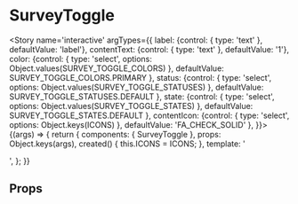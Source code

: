


<Meta title='atoms/SurveyToggle' component={SurveyToggle} />

# SurveyToggle

<Story name='interactive'
	   argTypes={{
		   label: {control: { type: 'text' }, defaultValue: 'label'},
		   contentText: {control: { type: 'text' }, defaultValue: '1'},
		   color: {control: { type: 'select', options: Object.values(SURVEY_TOGGLE_COLORS) }, defaultValue: SURVEY_TOGGLE_COLORS.PRIMARY },
		   status: {control: { type: 'select', options: Object.values(SURVEY_TOGGLE_STATUSES) }, defaultValue: SURVEY_TOGGLE_STATUSES.DEFAULT },
		   state: {control: { type: 'select', options: Object.values(SURVEY_TOGGLE_STATES) }, defaultValue: SURVEY_TOGGLE_STATES.DEFAULT },
		   contentIcon: {control: { type: 'select', options: Object.keys(ICONS) }, defaultValue: 'FA_CHECK_SOLID' },
	   }}>
	{(args) => {
		return {
			components: { SurveyToggle },
			props: Object.keys(args),
			created() {
				this.ICONS = ICONS;
			},
			template: '<div style="background-color:#e5e5e5"><survey-toggle :label="label"  :color="color" :contentText="contentText" :contentIcon="ICONS[contentIcon]" :status="status" :state="state" /></div>',
		};
	}}
</Story>

## Props

<Props of={SurveyToggle} />